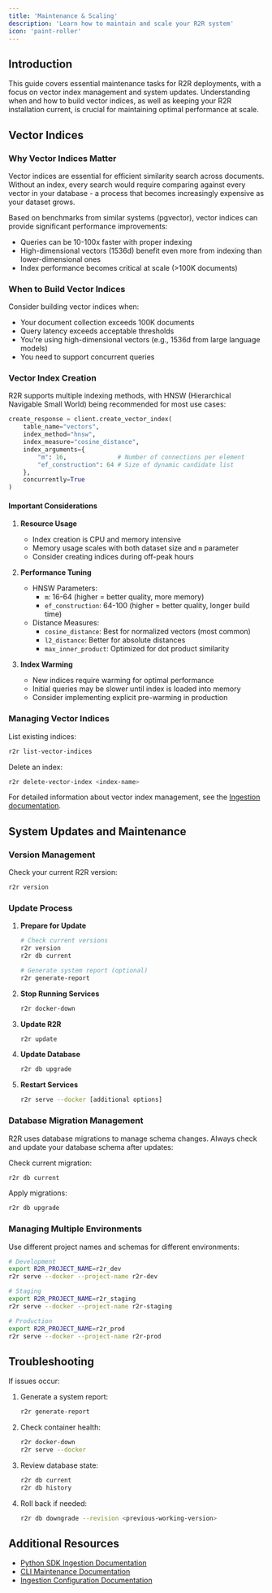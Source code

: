 ```yaml
---
title: 'Maintenance & Scaling'
description: 'Learn how to maintain and scale your R2R system'
icon: 'paint-roller'
---
```


## Introduction

This guide covers essential maintenance tasks for R2R deployments, with a focus on vector index management and system updates. Understanding when and how to build vector indices, as well as keeping your R2R installation current, is crucial for maintaining optimal performance at scale.

## Vector Indices

### Why Vector Indices Matter

Vector indices are essential for efficient similarity search across documents. Without an index, every search would require comparing against every vector in your database - a process that becomes increasingly expensive as your dataset grows.

Based on benchmarks from similar systems (pgvector), vector indices can provide significant performance improvements:
- Queries can be 10-100x faster with proper indexing
- High-dimensional vectors (1536d) benefit even more from indexing than lower-dimensional ones
- Index performance becomes critical at scale (>100K documents)

### When to Build Vector Indices

Consider building vector indices when:
- Your document collection exceeds 100K documents
- Query latency exceeds acceptable thresholds
- You're using high-dimensional vectors (e.g., 1536d from large language models)
- You need to support concurrent queries

### Vector Index Creation

R2R supports multiple indexing methods, with HNSW (Hierarchical Navigable Small World) being recommended for most use cases:

```python
create_response = client.create_vector_index(
    table_name="vectors",
    index_method="hnsw",
    index_measure="cosine_distance",
    index_arguments={
        "m": 16,              # Number of connections per element
        "ef_construction": 64 # Size of dynamic candidate list
    },
    concurrently=True
)
```

#### Important Considerations

1. **Resource Usage**
   - Index creation is CPU and memory intensive
   - Memory usage scales with both dataset size and `m` parameter
   - Consider creating indices during off-peak hours

2. **Performance Tuning**
   - HNSW Parameters:
     - `m`: 16-64 (higher = better quality, more memory)
     - `ef_construction`: 64-100 (higher = better quality, longer build time)
   - Distance Measures:
     - `cosine_distance`: Best for normalized vectors (most common)
     - `l2_distance`: Better for absolute distances
     - `max_inner_product`: Optimized for dot product similarity

3. **Index Warming**
   - New indices require warming for optimal performance
   - Initial queries may be slower until index is loaded into memory
   - Consider implementing explicit pre-warming in production

### Managing Vector Indices

List existing indices:
```bash
r2r list-vector-indices
```

Delete an index:
```bash
r2r delete-vector-index <index-name>
```

For detailed information about vector index management, see the [Ingestion documentation](/documentation/cli/ingestion).

## System Updates and Maintenance

### Version Management

Check your current R2R version:
```bash
r2r version
```

### Update Process

1. **Prepare for Update**
   ```bash
   # Check current versions
   r2r version
   r2r db current

   # Generate system report (optional)
   r2r generate-report
   ```

2. **Stop Running Services**
   ```bash
   r2r docker-down
   ```

3. **Update R2R**
   ```bash
   r2r update
   ```

4. **Update Database**
   ```bash
   r2r db upgrade
   ```

5. **Restart Services**
   ```bash
   r2r serve --docker [additional options]
   ```

### Database Migration Management

R2R uses database migrations to manage schema changes. Always check and update your database schema after updates:

Check current migration:
```bash
r2r db current
```

Apply migrations:
```bash
r2r db upgrade
```

### Managing Multiple Environments

Use different project names and schemas for different environments:

```bash
# Development
export R2R_PROJECT_NAME=r2r_dev
r2r serve --docker --project-name r2r-dev

# Staging
export R2R_PROJECT_NAME=r2r_staging
r2r serve --docker --project-name r2r-staging

# Production
export R2R_PROJECT_NAME=r2r_prod
r2r serve --docker --project-name r2r-prod
```

## Troubleshooting

If issues occur:

1. Generate a system report:
   ```bash
   r2r generate-report
   ```

2. Check container health:
   ```bash
   r2r docker-down
   r2r serve --docker
   ```

3. Review database state:
   ```bash
   r2r db current
   r2r db history
   ```

4. Roll back if needed:
   ```bash
   r2r db downgrade --revision <previous-working-version>
   ```

## Additional Resources

- [Python SDK Ingestion Documentation](/documentation/python-sdk/ingestion)
- [CLI Maintenance Documentation](/documentation/cli/maintenance)
- [Ingestion Configuration Documentation](/documentation/configuration/ingestion/overview)
